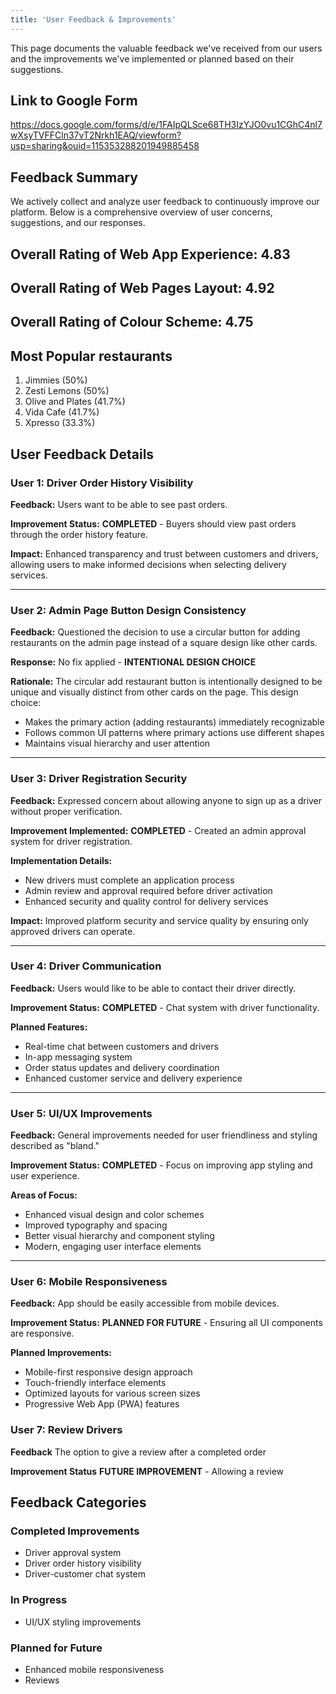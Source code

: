 ```yaml
---
title: 'User Feedback & Improvements'
---
```


This page documents the valuable feedback we've received from our users and the improvements we've implemented or planned based on their suggestions.

## Link to Google Form 

https://docs.google.com/forms/d/e/1FAIpQLSce68TH3IzYJO0vu1CGhC4nl7wXsyTVFFCln37vT2Nrkh1EAQ/viewform?usp=sharing&ouid=115353288201949885458

## Feedback Summary

We actively collect and analyze user feedback to continuously improve our platform. Below is a comprehensive overview of user concerns, suggestions, and our responses.

## Overall Rating of Web App Experience: 4.83

## Overall Rating of Web Pages Layout: 4.92

## Overall Rating of Colour Scheme: 4.75

## Most Popular restaurants

1. Jimmies (50%)
2. Zesti Lemons (50%)
3. Olive and Plates (41.7%)
4. Vida Cafe (41.7%)
5. Xpresso (33.3%)

## User Feedback Details

### User 1: Driver Order History Visibility

**Feedback:** Users want to be able to see past orders.

**Improvement Status:**  **COMPLETED** - Buyers should view past orders through the order history feature.

**Impact:** Enhanced transparency and trust between customers and drivers, allowing users to make informed decisions when selecting delivery services.

---

### User 2: Admin Page Button Design Consistency

**Feedback:** Questioned the decision to use a circular button for adding restaurants on the admin page instead of a square design like other cards.

**Response:** No fix applied - **INTENTIONAL DESIGN CHOICE**

**Rationale:** The circular add restaurant button is intentionally designed to be unique and visually distinct from other cards on the page. This design choice:
- Makes the primary action (adding restaurants) immediately recognizable
- Follows common UI patterns where primary actions use different shapes
- Maintains visual hierarchy and user attention

---

### User 3: Driver Registration Security

**Feedback:** Expressed concern about allowing anyone to sign up as a driver without proper verification.

**Improvement Implemented:**  **COMPLETED** - Created an admin approval system for driver registration.

**Implementation Details:**
- New drivers must complete an application process
- Admin review and approval required before driver activation
- Enhanced security and quality control for delivery services

**Impact:** Improved platform security and service quality by ensuring only approved drivers can operate.

---

### User 4: Driver Communication

**Feedback:** Users would like to be able to contact their driver directly.

**Improvement Status:**  **COMPLETED** - Chat system with driver functionality.

**Planned Features:**
- Real-time chat between customers and drivers
- In-app messaging system
- Order status updates and delivery coordination
- Enhanced customer service and delivery experience

---

### User 5: UI/UX Improvements

**Feedback:** General improvements needed for user friendliness and styling described as "bland."

**Improvement Status:**  **COMPLETED** - Focus on improving app styling and user experience.

**Areas of Focus:**
- Enhanced visual design and color schemes
- Improved typography and spacing
- Better visual hierarchy and component styling
- Modern, engaging user interface elements

---

### User 6: Mobile Responsiveness

**Feedback:** App should be easily accessible from mobile devices.

**Improvement Status:**  **PLANNED FOR FUTURE** - Ensuring all UI components are responsive.

**Planned Improvements:**
- Mobile-first responsive design approach
- Touch-friendly interface elements
- Optimized layouts for various screen sizes
- Progressive Web App (PWA) features

### User 7: Review Drivers

**Feedback** The option to give a review after a completed order

**Improvement Status** **FUTURE IMPROVEMENT** - Allowing a review

## Feedback Categories

###  Completed Improvements
- Driver approval system
- Driver order history visibility
- Driver-customer chat system

###  In Progress
- UI/UX styling improvements

###  Planned for Future
- Enhanced mobile responsiveness
- Reviews


